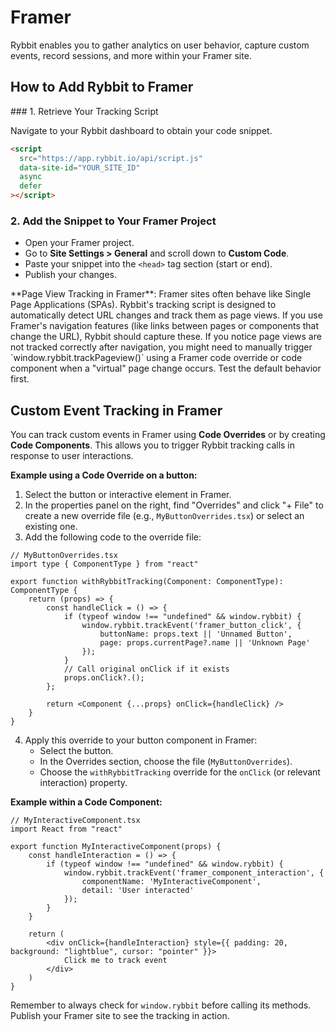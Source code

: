 
# Framer

Rybbit enables you to gather analytics on user behavior, capture custom events, record sessions, and more within your Framer site.

## How to Add Rybbit to Framer

<Steps>
### 1. Retrieve Your Tracking Script

Navigate to your Rybbit dashboard to obtain your code snippet.

```html
<script
  src="https://app.rybbit.io/api/script.js"
  data-site-id="YOUR_SITE_ID"
  async
  defer
></script>
```

### 2. Add the Snippet to Your Framer Project

- Open your Framer project.
- Go to **Site Settings > General** and scroll down to **Custom Code**.
- Paste your snippet into the `<head>` tag section (start or end).
- Publish your changes.
</Steps>


<Callout type="info">
  **Page View Tracking in Framer**: Framer sites often behave like Single Page Applications (SPAs). Rybbit's tracking script is designed to automatically detect URL changes and track them as page views. If you use Framer's navigation features (like links between pages or components that change the URL), Rybbit should capture these. If you notice page views are not tracked correctly after navigation, you might need to manually trigger `window.rybbit.trackPageview()` using a Framer code override or code component when a "virtual" page change occurs. Test the default behavior first.
</Callout>

## Custom Event Tracking in Framer

You can track custom events in Framer using **Code Overrides** or by creating **Code Components**. This allows you to trigger Rybbit tracking calls in response to user interactions.

**Example using a Code Override on a button:**

1.  Select the button or interactive element in Framer.
2.  In the properties panel on the right, find "Overrides" and click "+ File" to create a new override file (e.g., `MyButtonOverrides.tsx`) or select an existing one.
3.  Add the following code to the override file:

```tsx
// MyButtonOverrides.tsx
import type { ComponentType } from "react"

export function withRybbitTracking(Component: ComponentType): ComponentType {
    return (props) => {
        const handleClick = () => {
            if (typeof window !== "undefined" && window.rybbit) {
                window.rybbit.trackEvent('framer_button_click', {
                    buttonName: props.text || 'Unnamed Button',
                    page: props.currentPage?.name || 'Unknown Page'
                });
            }
            // Call original onClick if it exists
            props.onClick?.();
        };

        return <Component {...props} onClick={handleClick} />
    }
}
```

4.  Apply this override to your button component in Framer:
    *   Select the button.
    *   In the Overrides section, choose the file (`MyButtonOverrides`).
    *   Choose the `withRybbitTracking` override for the `onClick` (or relevant interaction) property.

**Example within a Code Component:**

```tsx
// MyInteractiveComponent.tsx
import React from "react"

export function MyInteractiveComponent(props) {
    const handleInteraction = () => {
        if (typeof window !== "undefined" && window.rybbit) {
            window.rybbit.trackEvent('framer_component_interaction', {
                componentName: 'MyInteractiveComponent',
                detail: 'User interacted'
            });
        }
    }

    return (
        <div onClick={handleInteraction} style={{ padding: 20, background: "lightblue", cursor: "pointer" }}>
            Click me to track event
        </div>
    )
}
```
Remember to always check for `window.rybbit` before calling its methods. Publish your Framer site to see the tracking in action.
